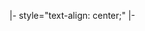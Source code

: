 |- style="text-align: center;"
{{s-bef|before={{{before1}}}}}
{{s-ttl|title={{{title1}}}|years={{{years1}}}}}
{{s-aft|rows=2|after={{{after}}}}}
|-
{{s-bef|before={{{before2}}}}}
{{s-ttl|title={{{title2}}}|years={{{years2}}}}}<noinclude>[[Category:前任继任模板|{{PAGENAME}}]]</noinclude>